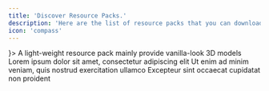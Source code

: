 ```yaml
---
title: 'Discover Resource Packs.'
description: 'Here are the list of resource packs that you can download or view'
icon: 'compass'
---
```


<CardGroup cols={2}>
  <Card title="3D Default" horizontal icon={<svg xmlns="http://www.w3.org/2000/svg" width=36 height=36 shape-rendering="geometricPrecision" text-rendering="geometricPrecision" image-rendering="optimizeQuality" fill-rule="evenodd" clip-rule="evenodd" viewBox="0 0 512 512"><path fill="#65a63b" d="M95.5-.5h64v32h-64z"/><path fill="#6eaf44" d="M159.5-.5h32v32h-32z"/><path fill="#5e9f34" d="M191.5-.5h32v32h-32z"/><path fill="#6bac41" d="M223.5-.5h32v32h-32z"/><path fill="#7dbe53" d="M255.5-.5h32v32h-32z"/><path fill="#75b64b" d="M287.5-.5h32v32h-32z"/><path fill="#68a83e" d="M319.5-.5h96v32h-96z"/><path fill="#60a136" d="M415.5-.5h32v32h-32z"/><path fill="#4f9025" d="M447.5-.5h32v32h-32z"/><path fill="#74b44a" d="M-.5-.5h96v32h-64v32h-32z"/><path fill="#6bac41" d="M63.5 31.5v32h-32v-32z"/><path fill="#89b959" d="M63.5 31.5h32v32h-32z"/><path fill="#82b152" d="M95.5 31.5h64v32h-64z"/><path fill="#583d28" d="M159.5 31.5h32v32h-32z"/><path fill="#6aaa40" d="M191.5 31.5h32v64h-16v-24h-8v-8h-8z"/><path fill="#60a036" d="M223.5 31.5h64v32h-64z"/><path fill="#90bf60" d="M287.5 31.5h64v32h-64z"/><path fill="#72b348" d="M351.5 31.5h32v32h-32z"/><path fill="#60a136" d="M383.5 31.5h32v32h-32z"/><path fill="#69a93f" d="M479.5-.5h32v64h-96v-32h64z"/><path fill="#8cbc5c" d="M-.5 63.5h32v32h-32z"/><path fill="#583d28" d="M31.5 63.5h32v32h-32z"/><path fill="#9bcb6b" d="M63.5 63.5h24v32h-24z"/><path fill="#583d28" d="M223.5 63.5h32v64h-16v-24h-8v-8h-8z"/><path fill="#73b449" d="M255.5 63.5h24v32h-24z"/><path fill="#5d9d33" d="M423.5 63.5h56v32h-48v-24h-8z"/><path fill="#583d28" d="M479.5 63.5h32v32h-32z"/><path fill="#375822" d="M199.5 71.5h8v24h-8z"/><path fill="#2a4b15" d="M423.5 71.5h8v24h-8z"/><path fill="#583d28" d="M-.5 95.5h32v32h-32z"/><path fill="#6b6c6b" d="M31.5 95.5h24v32h-24z"/><path fill="#5e9f34" d="M255.5 95.5h24v32h-24z"/><path fill="#583d28" d="M455.5 95.5h24v64h-16v-56h-8z"/><path fill="#785539" d="M479.5 95.5h32v64h-32z"/><path fill="#2b1e13" d="M455.5 103.5h8v56h-8z"/><path fill="#956c49" d="M-.5 127.5h32v32h-32z"/><path fill="#785539" d="M31.5 127.5h24v16h8v16h-32z"/><path fill="#5b422d" d="M103.5 127.5h8v24h-16v-8h8z"/><path fill="#b8855b" d="M111.5 127.5h16v32h-32v-8h16z"/><path fill="#583d28" d="M127.5 127.5h32v32h-32z"/><path fill="#956c49" d="M159.5 127.5h24v32h-24z"/><path fill="#37261a" d="M231.5 103.5h8v56h-8z"/><path fill="#785539" d="M239.5 127.5h16v32h-16z"/><path fill="#583d28" d="M255.5 127.5h24v64h-72v-8h32v-24h16z"/><path fill="#4a3624" d="M63.5 143.5h32v8h-32z"/><path fill="#956c49" d="M63.5 151.5h32v8h24v32h-56z"/><path fill="#785539" d="M-.5 159.5h32v32h-32z"/><path fill="#583d28" d="M31.5 159.5h32v32h-32z"/><path fill="#2b1e13" d="M231.5 159.5h8v24h-32v8h-8v-16h32z"/><path fill="#3b2a1c" d="M455.5 159.5h8v64h-8z"/><path fill="#785539" d="M463.5 159.5h16v64h-16z"/><path fill="#b8855b" d="M479.5 159.5h32v32h-32zm-480 32h32v32h-32z"/><path fill="#785539" d="M31.5 191.5h88v16h8v16h-72v48h8v8h24v8h-56v-32h-32v-32h32z"/><path fill="#b8855b" d="M231.5 191.5h48v32h-40v-24h-8z"/><path fill="#956c49" d="M479.5 191.5h32v64h-48v-32h16z"/><path fill="#5b422d" d="M231.5 199.5h8v24h-8z"/><path fill="#424342" d="M127.5 207.5h32v8h-32z"/><path fill="#3b2a1c" d="M159.5 207.5h24v8h-24z"/><path fill="#868786" d="M127.5 215.5h32v8h-32z"/><path fill="#785539" d="M159.5 215.5h24v8h-24z"/><path fill="#020202" d="M87.5 63.5h112v32h32v80h-32v16h32v80h-32v32h-112v-32h-32v-48h48v32h80v-48h-64v-48h64v-48h-80v32h-48v-48h32z"/><path fill="#cecece" d="M191.5 199.5h32v8h-24v48h-8z"/><path fill="#414141" d="M183.5 175.5h8v24h-64v-8h56z"/><path fill="#9a9a9a" d="M183.5 175.5v16h-48v-16z"/><path fill="#cdcdcd" d="M191.5 167.5v8h-56v16h-8v-24z"/><path fill="#414141" d="M215.5 111.5h8v56h-32v-8h24z"/><path fill="#9c9c9c" d="M215.5 111.5v48h-16v-48z"/><path fill="#414141" d="M87.5 111.5h8v24h-32v-8h24z"/><path fill="#583d28" d="M159.5 119.5h24v8h-24z"/><path fill="#70b146" d="M127.5 119.5h32v8h-32z"/><path fill="#583d28" d="M127.5 119.5v8h-16v-8z"/><path fill="#2b1e13" d="M159.5 111.5h24v8h-24z"/><path fill="#375822" d="M127.5 111.5h32v8h-32z"/><path fill="#2b1e13" d="M127.5 111.5v8h-16v8h-8v-16z"/><path fill="#9c9c9c" d="M87.5 111.5v16h-16v-16z"/><path fill="#cdcdcd" d="M95.5 103.5v8h-24v16h-8v-24z"/><path fill="#cfcfcf" d="M191.5 103.5h32v8h-24v48h-8z"/><path fill="#404040" d="M183.5 79.5h8v24h-96v-8h88z"/><path fill="#9c9c9c" d="M183.5 79.5v16h-80v-16z"/><path fill="#cecece" d="M191.5 79.5h-88v16h-8v-24h96z"/><path fill="#b8855b" d="M103.5 223.5h24v32h-16v-24h-8z"/><path fill="#956c49" d="M127.5 223.5h56v32h-56z"/><path fill="#3b2a1c" d="M231.5 223.5h8v32h-8z"/><path fill="#785539" d="M239.5 223.5h16v32h-16z"/><path fill="#956c49" d="M255.5 223.5h24v32h-24z"/><path fill="#4a3624" d="M455.5 223.5h8v32h-8z"/><path fill="#cfcfcf" d="M95.5 239.5h-24v16h-8v-24h32z"/><path fill="#5b422d" d="M103.5 231.5h8v24h-8z"/><path fill="#9f9f9f" d="M87.5 239.5v16h-16v-16z"/><path fill="#414141" d="M87.5 239.5h8v24h-32v-8h24z"/><path fill="#9e9e9e" d="M215.5 207.5v48h-16v-48z"/><path fill="#020202" d="M279.5 63.5h144v32h32v176h-32v32h-144z"/><path fill="#414141" d="M439.5 111.5h8v152h-32v-8h24z"/><path fill="#9e9e9e" d="M439.5 111.5v144h-16v-144z"/><path fill="#414141" d="M407.5 79.5h8v24h-96v160h-8v-168h96z"/><path fill="#020202" d="M415.5 103.5v160h-96v-160z"/><path fill="#956c49" d="M335.5 223.5h48v32h-48z"/><path fill="#4a3624" d="M327.5 223.5h8v32h-8z"/><path fill="#b8855b" d="M335.5 191.5h48v32h-48z"/><path fill="#5b422d" d="M327.5 191.5h8v32h-8z"/><path fill="#cecece" d="M415.5 79.5h-120v208h-8v-216h128z"/><path fill="#583d28" d="M351.5 159.5h32v32h-32z"/><path fill="#785539" d="M335.5 159.5h16v32h-16z"/><path fill="#3b2a1c" d="M327.5 159.5h8v32h-8z"/><path fill="#cfcfcf" d="M415.5 103.5h32v8h-24v144h-8z"/><path fill="#6b6c6b" d="M351.5 127.5h32v32h-32z"/><path fill="#583d28" d="M335.5 127.5h16v32h-16z"/><path fill="#2b1e13" d="M327.5 127.5h8v32h-8z"/><path fill="#785539" d="M383.5 119.5h24v136h-24z"/><path fill="#583d28" d="M351.5 119.5h32v8h-32z"/><path fill="#6cad42" d="M351.5 119.5v8h-16v-8z"/><path fill="#302116" d="M351.5 111.5h56v8h-56z"/><path fill="#355620" d="M351.5 111.5v8h-16v8h-8v-16z"/><path fill="#9d9d9d" d="M407.5 79.5v16h-96v176h96v16h-112v-208z"/><path fill="#956c49" d="M-.5 255.5h32v32h-32z"/><path fill="#424242" d="M215.5 207.5h8v56h-32v-8h24z"/><path fill="#2b1e13" d="M231.5 255.5h8v24h-16v-8h8z"/><path fill="#583d28" d="M239.5 255.5h16v32h-32v-8h16z"/><path fill="#785539" d="M255.5 255.5h24v48h8v8h96v8h-160v-32h32z"/><path fill="#2b1e13" d="M455.5 255.5h8v24h-16v-8h8z"/><path fill="#583d28" d="M463.5 255.5h16v32h-32v-8h16z"/><path fill="#785539" d="M479.5 255.5h32v32h-32z"/><path fill="#cdcdcd" d="M95.5 263.5h96v8h-88v16h-8z"/><path fill="#cecece" d="M311.5 263.5h104v8h-104z"/><path fill="#3b2a1c" d="M63.5 271.5h24v8h-24z"/><path fill="#9d9d9d" d="M183.5 271.5v16h-80v-16z"/><path fill="#3b2a1c" d="M223.5 271.5v8h-16v8h-8v-16zm224 0v8h-16v8h-8v-16z"/><path fill="#785539" d="M223.5 279.5v8h-16v-8zm224 0v8h-16v-8zm-448 8h32v48h-16v16h-16z"/><path fill="#956c49" d="M31.5 287.5h32v48h-32z"/><path fill="#583d28" d="M63.5 287.5h24v16h8v16h-32z"/><path fill="#414141" d="M183.5 271.5h8v24h-96v-8h88z"/><path fill="#2b1e13" d="M199.5 287.5h8v24h-48v-8h40z"/><path fill="#583d28" d="M207.5 287.5h16v32h-64v-8h48z"/><path fill="#404040" d="M407.5 271.5h8v24h-128v-8h120z"/><path fill="#5b422d" d="M423.5 287.5h8v24h-48v-8h40z"/><path fill="#b8855b" d="M431.5 287.5h16v32h-64v-8h48z"/><path fill="#785539" d="M447.5 287.5h32v32h-32z"/><path fill="#956c49" d="M479.5 287.5h32v32h-32z"/><path fill="#3b2a1c" d="M95.5 303.5h64v8h-64zm192 0h96v8h-96z"/><path fill="#785539" d="M95.5 311.5h64v8h-64zm-32 8h32v16h-8v16h-4v-4h-8v-8h-4v-4h-8z"/><path fill="#b8855b" d="M95.5 319.5h64v20h-4v-4h-60z"/><path fill="#785539" d="M159.5 319.5h32v16h-32z"/><path fill="#b8855b" d="M191.5 319.5h32v16h-32z"/><path fill="#956c49" d="M223.5 319.5h32v16h-12v12h-12v-8h-4v-4h-4z"/><path fill="#583d28" d="M255.5 319.5h32v16h-32z"/><path fill="#b8855b" d="M287.5 319.5h64v32h-24v-12h-4v-4h-20v16h-4v-4h-8v-8h-4z"/><path fill="#583d28" d="M351.5 319.5h32v16h-8v4h-4v-4h-20z"/><path fill="#946b49" d="M383.5 319.5h64v16h-20v20h4v4h20v24h-36v-32h-16v-12h-4v-4h-12z"/><path fill="#868786" d="M447.5 319.5h32v16h-32z"/><path fill="#785539" d="M479.5 319.5h32v32h-12v-12h-4v-4h-16z"/><path fill="#020202" d="M95.5 335.5h60v20h-48v16h36v20h-36v16h48v20h-68v-92z"/><path fill="#010101" d="M159.5 335.5h68v20h-48v16h36v20h-36v36h-20zm288 0h48v20h-24v72h-20v-72h-24v-20z"/><path fill="#3b2a1c" d="M71.5 339.5h4v8h-4z"/><path fill="#cfcfcf" d="M151.5 343.5h-56v76h-4v-80h60z"/><path fill="#cdcdcd" d="M223.5 343.5h-56v76h-4v-80h60z"/><path fill="#5b422d" d="M287.5 339.5h4v8h-4z"/><path fill="#ccc" d="M491.5 343.5h-56v4h-4v-8h60z"/><path fill="#9d9d9d" d="M487.5 343.5v4h-24v72h-4v-72h-24v-4z"/><path fill="#414141" d="M219.5 343.5h4v8h-48v24h-4v-28h48z"/><path fill="#020202" d="M255.5 335.5h32v12h12v80h-20v-36h-28v36h-20v-80h12v-12z"/><path fill="#9f9f9f" d="M279.5 343.5v4h-28v-4z"/><path fill="#d0d0d0" d="M283.5 343.5h-32v4h-4v-8h36z"/><path fill="#404040" d="M279.5 343.5h4v8h-36v-4h32z"/><path fill="#424242" d="M431.5 347.5h28v4h-28z"/><path fill="#956c49" d="M-.5 351.5h16v32h-16z"/><path fill="#020202" d="M31.5 335.5h40v12h12v68h-12v12h-56v-92z"/><path fill="#020202" d="M67.5 351.5v60h-36v-60z"/><path fill="#414141" d="M147.5 343.5h4v8h-48v24h-4v-28h48z"/><path fill="#4d3726" d="M155.5 339.5h4v20h-48v12h-4v-16h48z"/><path fill="#362519" d="M371.5 339.5h4v80h-12v12h-12v-4h8v-12h12z"/><path fill="#342418" d="M395.5 339.5h4v68h-4z"/><path fill="#583d28" d="M399.5 351.5h16v32h-16zm100 0h12v32h-32v-24h20z"/><path fill="#414141" d="M63.5 343.5h4v8h-36v60h-4v-64h36z"/><path fill="#38271a" d="M63.5 359.5h-24v48h-4v-52h28z"/><path fill="#414141" d="M75.5 355.5h4v56h-12v-4h8z"/><path fill="#463222" d="M227.5 339.5h4v20h-48v12h-4v-16h48z"/><path fill="#483323" d="M431.5 355.5h20v4h-20z"/><path fill="#37261a" d="M495.5 339.5h4v20h-24v24h-4v-28h24z"/><path fill="#785539" d="M63.5 359.5v24h-24v-24z"/><path fill="#956c49" d="M159.5 359.5v52h-4v-4h-28v-12h20v-20h-4v-4h-32v-12z"/><path fill="#b8855b" d="M191.5 359.5v12h-8v-12z"/><path fill="#785539" d="M191.5 359.5h32v24h-4v-8h-4v-4h-24z"/><path fill="#956c49" d="M223.5 359.5h8v24h-8z"/><path fill="#020202" d="M323.5 339.5v68h28v-72h20v80h-12v12h-44v-12h-12v-80h20z"/><path fill="#cfcfcf" d="M367.5 343.5h-8v64h-4v-68h12z"/><path fill="#9c9c9c" d="M363.5 343.5v64h-4v-64z"/><path fill="#956c49" d="M327.5 351.5h24v32h-24z"/><path fill="#493424" d="M323.5 339.5h4v68h-4z"/><path fill="#9b9b9b" d="M315.5 343.5v64h-4v-64z"/><path fill="#785539" d="M479.5 359.5v24h-4v-24z"/><path fill="#9c9c9c" d="M243.5 355.5v24h44v-24h4v64h-4v-36h-44v36h-4v-64z"/><path fill="#414141" d="M243.5 355.5h4v20h-4z"/><path fill="#020202" d="M247.5 351.5h36v24h-36z"/><path fill="#6b6c6b" d="M255.5 359.5h24v12h-24z"/><path fill="#353635" d="M255.5 355.5h24v4h-24z"/><path fill="#4a3624" d="M255.5 355.5v16h-4v-16z"/><path fill="#cfcfcf" d="M319.5 343.5h-8v64h-4v-68h12z"/><path fill="#9d9d9d" d="M75.5 355.5v52h-4v-52z"/><path fill="#cecece" d="M99.5 375.5h40v4h-40z"/><path fill="#9c9c9c" d="M219.5 343.5v4h-48v32h36v4h-36v36h-4v-76z"/><path fill="#cecece" d="M171.5 375.5h40v4h-40zm76-24v4h-8v64h-4v-68z"/><path fill="#cdcdcd" d="M283.5 351.5h12v4h-8v24h-44v-4h40z"/><path fill="#cecece" d="M455.5 351.5h4v68h-4z"/><path fill="#785539" d="M-.5 383.5h16v44h4v4h12v16h-32z"/><path fill="#583d28" d="M39.5 383.5h24v24h-24z"/><path fill="#443021" d="M83.5 351.5h4v68h-12v12h-56v-4h52v-12h12z"/><path fill="#9c9c9c" d="M147.5 343.5v4h-48v32h36v4h-36v32h48v4h-52v-76z"/><path fill="#414141" d="M135.5 379.5h4v8h-36v24h-4v-28h36z"/><path fill="#b8855b" d="M219.5 383.5h4v32h-32v-20h28z"/><path fill="#785539" d="M223.5 383.5h8v32h-8z"/><path fill="#402d1f" d="M299.5 351.5h4v64h-4z"/><path fill="#785539" d="M327.5 383.5h24v24h-24zm72 0h48v28h-4v-4h-44z"/><path fill="#b8855b" d="M447.5 383.5h4v32h-4zm28 0h36v32h-36z"/><path fill="#cdcdcd" d="M67.5 351.5h12v4h-8v52h-4z"/><path fill="#424242" d="M207.5 379.5h4v8h-36v36h-12v-4h8v-36h36z"/><path fill="#cfcfcf" d="M283.5 387.5h4v32h-4z"/><path fill="#414141" d="M487.5 343.5h4v8h-24v72h-12v-4h8v-72h24z"/><path fill="#412e1f" d="M143.5 375.5h4v20h-36v12h-4v-16h36z"/><path fill="#4f3827" d="M215.5 375.5h4v20h-36v20h-4v-24h36z"/><path fill="#414141" d="M287.5 387.5h-40v36h-12v-4h8v-36h44z"/><path fill="#404040" d="M363.5 343.5h4v68h-12v-4h8z"/><path fill="#785539" d="M127.5 395.5v12h-16v-12z"/><path fill="#956c49" d="M191.5 395.5v20h-8v-20z"/><path fill="#785539" d="M279.5 395.5v32h4v4h4v16h-32v-52z"/><path fill="#cecece" d="M67.5 343.5h-44v76h-4v-80h48z"/><path fill="#414141" d="M315.5 343.5h4v68h-12v-4h8z"/><path fill="#424242" d="M291.5 355.5h4v68h-12v-4h8z"/><path fill="#cfcfcf" d="M27.5 411.5h40v4h-40zm72 0h52v4h-52z"/><path fill="#d0d0d0" d="M319.5 411.5h36v4h-32v4h-4z"/><path fill="#9e9e9e" d="M63.5 343.5v4h-36v68h36v4h-40v-76z"/><path fill="#414141" d="M63.5 415.5h4v8h-48v-4h44z"/><path fill="#3b2a1c" d="M179.5 415.5h4v16h-20v-4h16z"/><path fill="#785539" d="M183.5 415.5h8v32h-32v-20h4v4h20z"/><path fill="#956c49" d="M191.5 415.5h40v12h4v4h20v16h-64z"/><path fill="#453121" d="M279.5 395.5h-24v36h-20v-4h16v-36h28z"/><path fill="#2d1f15" d="M299.5 415.5h4v16h-20v-4h16z"/><path fill="#593d29" d="M303.5 415.5h4v4h8v8h36v4h-32v16h-32v-16h16z"/><path fill="#2b1e13" d="M307.5 415.5h8v4h-8z"/><path fill="#9a9a9a" d="M351.5 415.5v4h-28v-4z"/><path fill="#59402c" d="M443.5 411.5h4v20h-32v-4h28z"/><path fill="#956c49" d="M447.5 415.5h4v12h4v4h20v-16h36v64h-64z"/><path fill="#503927" d="M471.5 383.5h4v48h-20v-4h16z"/><path fill="#785539" d="M87.5 419.5v8h4v4h36v16h-64v-16h12v-12z"/><path fill="#414141" d="M147.5 415.5h4v8h-60v-4h56z"/><path fill="#404040" d="M351.5 415.5h4v8h-36v-4h32z"/><path fill="#583d28" d="M375.5 419.5v8h4v4h4v16h-32v-16h12v-12z"/><path fill="#020202" d="M383.5 335.5h12v72h48v20h-68v-92z"/><path fill="#404040" d="M435.5 415.5h4v8h-60v-4h56z"/><path fill="#cecece" d="M387.5 411.5h52v4h-52z"/><path fill="#9c9c9c" d="M387.5 343.5v72h48v4h-52v-76z"/><path fill="#cfcfcf" d="M391.5 343.5h-8v76h-4v-80h12z"/><path fill="#404040" d="M387.5 343.5h4v68h-4z"/><path fill="#3b2b1e" d="M155.5 411.5h4v20h-68v-4h64z"/><path fill="#3a281c" d="M379.5 427.5h36v4h-36z"/><path fill="#956c49" d="M31.5 431.5h32v16h-32z"/><path fill="#735843" d="M127.5 431.5h32v16h-32z"/><path fill="#b8855b" d="M351.5 431.5v16h-32v-16z"/><path fill="#785539" d="M383.5 431.5h32v16h32v32h-64z"/><path fill="#b8855b" d="M415.5 431.5h32v16h-32z"/><path fill="#956c49" d="M-.5 447.5h32v64h-32z"/><path fill="#785539" d="M31.5 447.5h32v64h-32z"/><path fill="#583d28" d="M63.5 447.5h32v32h-32z"/><path fill="#b8855b" d="M95.5 447.5h32v32h-32z"/><path fill="#785539" d="M127.5 447.5h32v32h-32z"/><path fill="#583d28" d="M159.5 447.5h32v32h-32z"/><path fill="#785539" d="M191.5 447.5h32v32h-32z"/><path fill="#583d28" d="M223.5 447.5h32v32h-32z"/><path fill="#b8855b" d="M255.5 447.5h64v32h-64z"/><path fill="#785539" d="M319.5 447.5h32v32h32v32h-64z"/><path fill="#956c49" d="M351.5 447.5h32v32h-32z"/><path fill="#b8855b" d="M63.5 479.5h32v32h-32z"/><path fill="#956c49" d="M95.5 479.5h64v32h-64z"/><path fill="#785539" d="M159.5 479.5h32v32h-32z"/><path fill="#868786" d="M191.5 479.5h32v32h-32z"/><path fill="#785539" d="M223.5 479.5h32v32h-32z"/><path fill="#956c49" d="M255.5 479.5h64v32h-64zm128 0h64v32h-64z"/><path fill="#785539" d="M447.5 479.5h32v32h-32z"/><path fill="#583d28" d="M479.5 479.5h32v32h-32z"/></svg>}>
    A light-weight resource pack mainly provide vanilla-look 3D models
  </Card>
  <Card title="Second Card" icon="square-2">
    Lorem ipsum dolor sit amet, consectetur adipiscing elit
  </Card>
  <Card title="Third Card" icon="square-3">
    Ut enim ad minim veniam, quis nostrud exercitation ullamco
  </Card>
  <Card title="Fourth Card" icon="square-4">
    Excepteur sint occaecat cupidatat non proident
  </Card>
</CardGroup>
